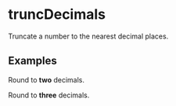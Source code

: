 
# truncDecimals

Truncate a number to the nearest decimal places.

## Examples

Round to **two** decimals.

<Example number={13.3689} maxDecimalPlaces={2} />

Round to **three** decimals.

<Example number={-13.1124} maxDecimalPlaces={3} />
